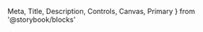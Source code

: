   Meta,
  Title,
  Description,
  Controls,
  Canvas,
  Primary
} from '@storybook/blocks'



<Meta of={FilterButton} />

<Title />

<BetaWarning />

- [Overview](#overview)
- [Props](#props)
- [Use cases and examples](#use-cases-and-examples)

<Heading>
  ## Overview
  <Description />
</Heading>

<Primary />

## Props

<Controls />

## Variants

### Fill Container

<Canvas of={FilterButton.FillContainer} />

### Replace Label

<Canvas of={FilterButton.ReplaceLabel} />

### Custom Icons

<Canvas of={FilterButton.CustomIcon} />

## Accessibility

<Canvas of={FilterButton.Accessibility} />

## Use cases and examples

- Use FilterButton like a traditional html `<select>`
- Configure buttons and completion actions that suit your needs

## Related components

<RelatedComponents componentNames={['Button']} />
